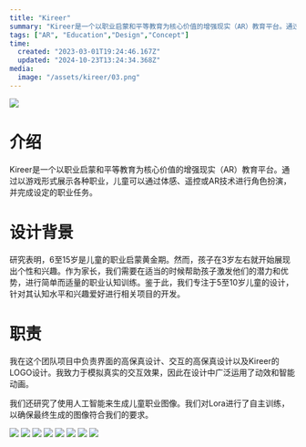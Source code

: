 ```yaml
---
title: "Kireer"
summary: "Kireer是一个以职业启蒙和平等教育为核心价值的增强现实（AR）教育平台。通过以游戏形式展示各种职业，儿童可以通过体感、遥控或AR技术进行角色扮演，并完成设定的职业任务。"
tags: ["AR", "Education","Design","Concept"]
time:
  created: "2023-03-01T19:24:46.167Z"
  updated: "2024-10-23T13:24:34.368Z"
media:
  image: "/assets/kireer/03.png"
---
```


<Image src='/assets/kireer/01.png'/>

# 介绍

Kireer是一个以职业启蒙和平等教育为核心价值的增强现实（AR）教育平台。通过以游戏形式展示各种职业，儿童可以通过体感、遥控或AR技术进行角色扮演，并完成设定的职业任务。

# 设计背景

研究表明，6至15岁是儿童的职业启蒙黄金期。然而，孩子在3岁左右就开始展现出个性和兴趣。作为家长，我们需要在适当的时候帮助孩子激发他们的潜力和优势，进行简单而适量的职业认知训练。鉴于此，我们专注于5至10岁儿童的设计，针对其认知水平和兴趣爱好进行相关项目的开发。

# 职责

我在这个团队项目中负责界面的高保真设计、交互的高保真设计以及Kireer的LOGO设计。我致力于模拟真实的交互效果，因此在设计中广泛运用了动效和智能动画。

我们还研究了使用人工智能来生成儿童职业图像。我们对Lora进行了自主训练，以确保最终生成的图像符合我们的要求。


<Image src='/assets/kireer/02.gif'/>
<Image src='/assets/kireer/09.png'/>
<Image src='/assets/kireer/04.png'/>
<Image src='/assets/kireer/03.png'/>
<Image src='/assets/kireer/05.png'/>
<Image src='/assets/kireer/06.png'/>
<Image src='/assets/kireer/07.png' caption='使用自训练lora生成图像'/>
<Image src='/assets/kireer/08.png'caption='组件'/>
